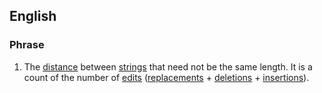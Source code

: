==English==
===Phrase===
{{en-noun|sg=[[Levenshtein]] [[distance]]}}

# {{computer science}} The [[distance]] between [[string]]s that need not be the same length. It is a count of the number of [[edit]]s ([[replacements]] + [[deletions]] + [[insertions]]).
